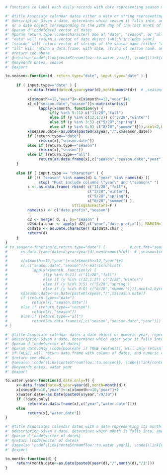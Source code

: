 ```r
# functions to label each daily records with date representing season month year
```

```r

#' @title Associate calendar dates either a date or string representing its season.
#' @description Given a date, determines which season it falls into, and assigns it either a string of the season name, 
#  or a date object corresponding to the 28th day of the last month of the season.
#' @param d \code{date} vector of dates
#' @param return.type \code{character} one of "date", "season", or "all".  
#' "date" will return a vector of date object (which includes year)
#' "season" will return vector of strings of the season name (either "winter", "spring", "summer", or "fall") (does not include year)
#' "all" will return a data.frame, with date, string of season name, and numeric of year
#' @return see above
#' @seealso \code{\link{conteStreamflow::to.water.year}}, \code{\link{conteStreamflow::to.month}}
#' @keywords dates, season
#' @export

to.season<-function(d, return.type="date", input.type="date" ) {           #,out.fmt="seasons"
     
     if ( input.type=="date" ) {     
          x<-data.frame(date=d,year=year(d),month=month(d))  # ,season=time2season(d,out.fmt=out.fmt))  
          
          x[x$month>=12,"year"]<-x[x$month>=12,"year"]+1
          x[,c("season.date","season")]<-matrix(unlist(
               lapply(x$month, function(y) {
                    if(y %in% 9:11) c("11/28","fall")
                    else if (y %in% c(12,1:2)) c("2/28","winter")
                    else if (y %in% 3:5) c("5/28","spring") 
                    else if (y %in% 6:8) c("8/28","summer")})),ncol=2,byrow=T)
          x$season.date<-as.Date(paste0(x$year,"/",x$season.date))
          if (return.type=="date")
               return(x[,"season.date"])  
          else if (return.type=="season")
               return(x[,"season"])  
          else if (return.type=="all")
               return(as.data.frame(x[,c("season","season.date","year")]) )  
     }
     
     else if ( input.type == "character" ) {
          if (!( "season" %in% names(d) & "year" %in% names(d) ))
               stop( "Must include columns \"year\" and \"season\" ")
          s <- as.data.frame( rbind( c("11/28","fall"),
                                     c("2/28","winter"),
                                     c("5/28","spring"),
                                     c("8/28","summer") ),
                              stringsAsFactors=F )
          names(s) <- c("date.prefix","season")
                         
          d2 <- merge( d, s, by="season" )
          d2$data.char <- apply( d2[,c("year","date.prefix")], MARGIN=1, FUN=function(x) paste(x, sep="", collapse="/") )
          d$date <- as.Date.character( d2$data.char )     
          return(d)
     }
}
# to.season<-function(d,return.type="date") {           #,out.fmt="seasons"
#      x<-data.frame(date=d,year=year(d),month=month(d))  # ,season=time2season(d,out.fmt=out.fmt))  
#      
#      x[x$month>=12,"year"]<-x[x$month>=12,"year"]+1
#      x[,c("season.date","season")]<-matrix(unlist(
#           lapply(x$month, function(y) {
#                if(y %in% 9:11) c("11/28","fall")
#                else if (y %in% c(12,1:2)) c("2/28","winter")
#                else if (y %in% 3:5) c("5/28","spring") 
#                else if (y %in% 6:8) c("8/28","summer")})),ncol=2,byrow=T)
#      x$season.date<-as.Date(paste0(x$year,"/",x$season.date))
#      if (return.type=="date")
#           return(x[,"season.date"])  
#      else if (return.type=="season")
#           return(x[,"season"])  
#      else if (return.type=="all")
#           return(as.data.frame(x[,c("season","season.date","year")]) )  
# }
```

```r
#' @title Associate calendar dates a date object or numeric year, representing its water year.
#' @description Given a date, determines which water year it falls into, and assigns it either a date corresponding to the last calendar day of the water year, or a numeric representation of the year.
#' @param d \code{vector of dates}  
#' @param date.only \code{boolean} if TRUE (default), will only return vector of dates
#' if FALSE, will return data.frame with column of dates, and numeric column of water years
#' @return see above
#' @seealso \code{\link{conteStreamflow::to.season}}, \code{\link{conteStreamflow::to.month}}
#' @keywords dates, water year
#' @export

to.water.year<-function(d,date.only=T) {
     x<-data.frame(date=d,year=year(d),month=month(d))
     x[x$month>=10,"year"]<-x[x$month>=10,"year"]+1
     x$water.date<-as.Date(paste0(x$year,"/9/30"))
     if (!date.only)
          return(as.data.frame(x[,c("year","water.date")]))
     else
          return(x[,"water.date"])
}
```

```r
#' @title Associates calendar dates with a date representing its month.
#' @description Given a date, determines which month it falls into, and assigns the date corresponding to the first calendar day of the month.  Yeah, this one is probably not necessary, but it's easier to have a function analogous to season and water.year assignment functions
#' @param d \code{vector of dates}
#' @return \code{vector of dates}
#' @seealso \code{\link{conteStreamflow::to.water.year}}, \code{\link{conteStreamflow::to.season}}
#' @export

to.month<-function(d) {
     return(month.date<-as.Date(paste0(year(d),"/",month(d),"/1")))
}

```
